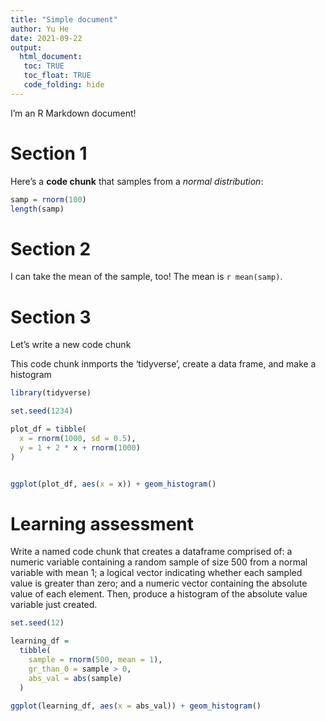 ```yaml
---
title: "Simple document"
author: Yu He
date: 2021-09-22
output:
  html_document:
   toc: TRUE
   toc_float: TRUE
   code_folding: hide
---
```


I'm an R Markdown document! 

# Section 1

Here's a **code chunk** that samples from 
a _normal distribution_:

```r
samp = rnorm(100)
length(samp)
```

# Section 2

I can take the mean of the sample, too!
The mean is `r mean(samp)`.

# Section 3

Let's write a new code chunk

This code chunk inmports the 'tidyverse', create a data frame, and make a histogram

```r
library(tidyverse)

set.seed(1234)

plot_df = tibble(
  x = rnorm(1000, sd = 0.5),
  y = 1 + 2 * x + rnorm(1000)
)


ggplot(plot_df, aes(x = x)) + geom_histogram()
```

# Learning assessment

Write a named code chunk that creates a dataframe comprised of: a numeric variable containing a random sample of size 500 from a normal variable with mean 1; a logical vector indicating whether each sampled value is greater than zero; and a numeric vector containing the absolute value of each element. Then, produce a histogram of the absolute value variable just created. 

```r
set.seed(12)

learning_df = 
  tibble(
    sample = rnorm(500, mean = 1),
    gr_than_0 = sample > 0,
    abs_val = abs(sample)
  )

ggplot(learning_df, aes(x = abs_val)) + geom_histogram()
```

